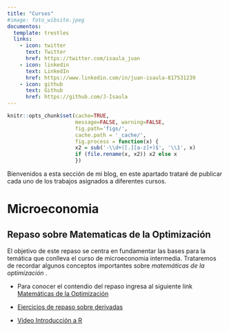 ---
title: "Cursos"
#image: foto_wibsite.jpeg
documentos:
  template: trestles
  links:
    - icon: twitter
      text: Twitter
      href: https://twitter.com/isaula_juan
    - icon: linkedin
      text: LinkedIn
      href: https://www.linkedin.com/in/juan-isaula-817531239
    - icon: github
      text: Github
      href: https://github.com/J-Isaula
---

```{r setup, include=FALSE}
knitr::opts_chunk$set(cache=TRUE,
                      message=FALSE, warning=FALSE,
                      fig.path='figs/',
                      cache.path = '_cache/',
                      fig.process = function(x) {
                      x2 = sub('-\\d+([.][a-z]+)$', '\\1', x)
                      if (file.rename(x, x2)) x2 else x
                      })
```

Bienvenidos a esta sección de mi blog, en este apartado trataré de publicar cada uno de los trabajos asignados a diferentes cursos.

# Microeconomia

## Repaso sobre Matematicas de la Optimización

El objetivo de este repaso se centra en fundamentar las bases para la temática que conlleva el curso de microeconomia intermedia. Trataremos de recordar algunos conceptos importantes sobre *matemáticas de la optimización* .

-   Para conocer el contendio del repaso ingresa al siguiente link [Matemáticas de la Optimización](https://j-isaula.github.io/micreoeconomics/)

-   [Ejercicios de repaso sobre derivadas](https://drive.google.com/file/d/1mDlg8o0JfWeHp_a5NMdDIvEU_FX6BeDR/view?usp=sharing)

-   [Video Introducción a R](https://youtu.be/8Z54mDisr_A)

